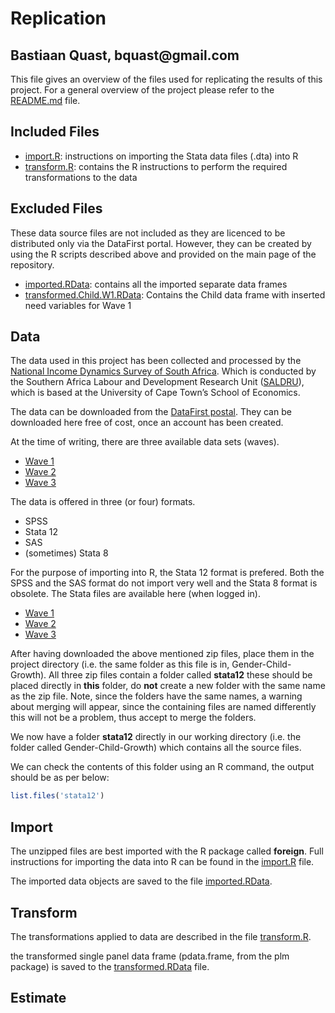 Replication
========================================================
Bastiaan Quast, bquast@gmail.com
--------------------------------------------------------

This file gives an overview of the files used for replicating the results of this project. For a general overview of the project please refer to the [README.md](/README.md) file.

Included Files
--------------------------------------------------------
* [import.R](/import.R): instructions on importing the Stata data files (.dta) into R
* [transform.R](/transform.R): contains the R instructions to perform the required transformations to the data



Excluded Files
--------------------------------------------------------
These data source files are not included as they are licenced to be distributed only via the DataFirst portal. However, they can be created by using the R scripts described above and provided on the main page of the repository.


* [imported.RData](/imported.RData): contains all the imported separate data frames
* [transformed.Child.W1.RData](/transformed.Child.W1.RData): Contains the Child data frame with inserted need variables for Wave 1


Data
--------------------------------------------------------
The data used in this project has been collected and processed by the [National Income Dynamics Survey of South Africa][1]. Which is conducted by the Southern Africa Labour and Development Research Unit ([SALDRU][2]), which is based at the University of Cape Town’s School of Economics.

The data can be downloaded from the [DataFirst postal][2]. They can be downloaded here free of cost, once an account has been created.

At the time of writing, there are three available data sets (waves).

* [Wave 1][3]
* [Wave 2][4]
* [Wave 3][5]

The data is offered in three (or four) formats.

* SPSS
* Stata 12
* SAS
* (sometimes) Stata 8

For the purpose of importing into R, the Stata 12 format is prefered. Both the SPSS and the SAS format do not import very well and the Stata 8 format is obsolete. The Stata files are available here (when logged in).

* [Wave 1][6]
* [Wave 2][7]
* [Wave 3][8]

After having downloaded the above mentioned zip files, place them in the project directory (i.e. the same folder as this file is in, Gender-Child-Growth). All three zip files contain a folder called **stata12** these should be placed directly in **this** folder, do **not** create a new folder with the same name as the zip file. Note, since the folders have the same names, a warning about merging will appear, since the containing files are named differently this will not be a problem, thus accept to merge the folders.

We now have a folder **stata12** directly in our working directory (i.e. the folder called Gender-Child-Growth) which contains all the source files.

We can check the contents of this folder using an R command, the output should be as per below:


```r
list.files('stata12')
```


Import
--------------------------------------------------------
The unzipped files are best imported with the R package called **foreign**. Full instructions for importing the data into R can be found in the [import.R](/import.R) file.

The imported data objects are saved to the file [imported.RData](/imported.RData).

Transform
--------------------------------------------------------
The transformations applied to data are described in the file [transform.R](/transform.R).

the transformed single panel data frame (pdata.frame, from the plm package) is saved to the [transformed.RData](/transformed.RData) file.


Estimate
--------------------------------------------------------




[1]: http://www.nids.uct.ac.za/
[2]: http://www.saldru.uct.ac.za/
[3]: http://www.datafirst.uct.ac.za/dataportal/index.php/catalog/central/about
[4]: http://www.datafirst.uct.ac.za/dataportal/index.php/catalog/451
[5]: http://www.datafirst.uct.ac.za/dataportal/index.php/catalog/452
[6]: http://www.datafirst.uct.ac.za/dataportal/index.php/catalog/453
[7]: http://www.datafirst.uct.ac.za/dataportal/index.php/catalog/451/download/6038
[8]: http://www.datafirst.uct.ac.za/dataportal/index.php/catalog/452/download/6001
[9]: http://www.datafirst.uct.ac.za/dataportal/index.php/catalog/453/download/6052
